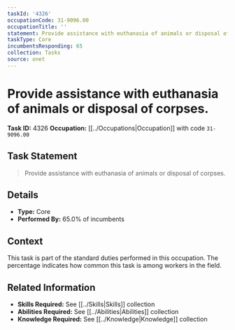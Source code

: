 ```yaml
---
taskId: '4326'
occupationCode: 31-9096.00
occupationTitle: ''
statement: Provide assistance with euthanasia of animals or disposal of corpses.
taskType: Core
incumbentsResponding: 65
collection: Tasks
source: onet
---
```

# Provide assistance with euthanasia of animals or disposal of corpses.

**Task ID:** 4326
**Occupation:** [[../Occupations|Occupation]] with code `31-9096.00`

## Task Statement

> Provide assistance with euthanasia of animals or disposal of corpses.

## Details

- **Type:** Core
- **Performed By:** 65.0% of incumbents

## Context

This task is part of the standard duties performed in this occupation. The percentage indicates how common this task is among workers in the field.

## Related Information

- **Skills Required:** See [[../Skills|Skills]] collection
- **Abilities Required:** See [[../Abilities|Abilities]] collection
- **Knowledge Required:** See [[../Knowledge|Knowledge]] collection
